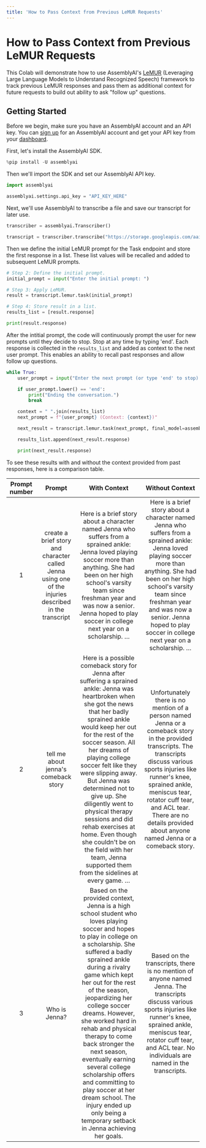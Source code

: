 ```yaml
---
title: 'How to Pass Context from Previous LeMUR Requests'
---
```





# How to Pass Context from Previous LeMUR Requests

This Colab will demonstrate how to use AssemblyAI's [LeMUR](https://www.assemblyai.com/blog/lemur/) (Leveraging Large Language Models to Understand Recognized Speech) framework to track previous LeMUR responses and pass them as additional context for future requests to build out ability to ask "follow up" questions.

## Getting Started

Before we begin, make sure you have an AssemblyAI account and an API key. You can [sign up](https://www.assemblyai.com/dashboard/signup/) for an AssemblyAI account and get your API key from your [dashboard](https://www.assemblyai.com/app/account).

First, let's install the AssemblyAI SDK.


```python
%pip install -U assemblyai
```

Then we'll import the SDK and set our AssemblyAI API key.


```python
import assemblyai

assemblyai.settings.api_key = "API_KEY_HERE"
```

Next, we'll use AssemblyAI to transcribe a file and save our transcript for later use.


```python
transcriber = assemblyai.Transcriber()

transcript = transcriber.transcribe("https://storage.googleapis.com/aai-web-samples/5_common_sports_injuries.mp3")
```

Then we define the initial LeMUR prompt for the Task endpoint and store the first response in a list. These list values will be recalled and added to subsequent LeMUR prompts.


```python
# Step 2: Define the initial prompt.
initial_prompt = input("Enter the initial prompt: ")

# Step 3: Apply LeMUR.
result = transcript.lemur.task(initial_prompt)

# Step 4: Store result in a list.
results_list = [result.response]

print(result.response)
```

After the intitial prompt, the code will continuously prompt the user for new prompts until they decide to stop. Stop at any time by typing 'end'. Each response is collected in the `results_list` and added as context to the next user prompt. This enables an ability to recall past responses and allow follow up questions. 


```python
while True:
    user_prompt = input("Enter the next prompt (or type 'end' to stop): ")

    if user_prompt.lower() == 'end':
        print("Ending the conversation.")
        break

    context = " ".join(results_list)
    next_prompt = f"{user_prompt} (Context: {context})"

    next_result = transcript.lemur.task(next_prompt, final_model=assemblyai.LemurModel.claude3_5_sonnet)

    results_list.append(next_result.response)

    print(next_result.response)
```

To see these results with and without the context provided from past responses, here is a comparison table.


| Prompt number |                                                 Prompt                                                |                                                                                                                                                                                                                                                                                  With Context                                                                                                                                                                                                                                                                                  |                                                                                                                                                       Without Context                                                                                                                                                      |
|:-------------:|:-----------------------------------------------------------------------------------------------------:|:------------------------------------------------------------------------------------------------------------------------------------------------------------------------------------------------------------------------------------------------------------------------------------------------------------------------------------------------------------------------------------------------------------------------------------------------------------------------------------------------------------------------------------------------------------------------------:|:--------------------------------------------------------------------------------------------------------------------------------------------------------------------------------------------------------------------------------------------------------------------------------------------------------------------------:|
|       1       | create a brief story and character called Jenna using one of the injuries described in the transcript |  Here is a brief story about a character named Jenna who suffers from a sprained ankle: Jenna loved playing soccer more than anything. She had been on her high school's varsity team since freshman year and was now a senior. Jenna hoped to play soccer in college next year on a scholarship.  …                                                                                                                                                                                                                                                                           |  Here is a brief story about a character named Jenna who suffers from a sprained ankle: Jenna loved playing soccer more than anything. She had been on her high school's varsity team since freshman year and was now a senior. Jenna hoped to play soccer in college next year on a scholarship.  …                       |
|       2       | tell me about jenna's comeback story                                                                  | Here is a possible comeback story for Jenna after suffering a sprained ankle: Jenna was heartbroken when she got the news that her badly sprained ankle would keep her out for the rest of the soccer season. All her dreams of playing college soccer felt like they were slipping away. But Jenna was determined not to give up. She diligently went to physical therapy sessions and did rehab exercises at home. Even though she couldn't be on the field with her team, Jenna supported them from the sidelines at every game.  …                                         | Unfortunately there is no mention of a person named Jenna or a comeback story in the provided transcripts. The transcripts discuss various sports injuries like runner's knee, sprained ankle, meniscus tear, rotator cuff tear, and ACL tear. There are no details provided about anyone named Jenna or a comeback story. |
|       3       | Who is Jenna?                                                                                         | Based on the provided context, Jenna is a high school student who loves playing soccer and hopes to play in college on a scholarship. She suffered a badly sprained ankle during a rivalry game which kept her out for the rest of the season, jeopardizing her college soccer dreams. However, she worked hard in rehab and physical therapy to come back stronger the next season, eventually earning several college scholarship offers and committing to play soccer at her dream school. The injury ended up only being a temporary setback in Jenna achieving her goals. | Based on the transcripts, there is no mention of anyone named Jenna. The transcripts discuss various sports injuries like runner's knee, sprained ankle, meniscus tear, rotator cuff tear, and ACL tear. No individuals are named in the transcripts.                                                                      |

